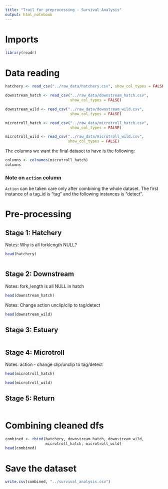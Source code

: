 ```yaml
---
title: "Trail for preprocessing - Survival Analysis"
output: html_notebook
---
```


# Imports

```r
library(readr)
```

# Data reading

```r
hatchery <- read_csv("../raw_data/hatchery.csv", show_col_types = FALSE)

downstream_hatch <- read_csv("../raw_data/downstream_hatch.csv", 
                             show_col_types = FALSE)

downstream_wild <- read_csv("../raw_data/downstream_wild.csv", 
                             show_col_types = FALSE)

microtroll_hatch <- read_csv("../raw_data/microtroll_hatch.csv", 
                             show_col_types = FALSE)

microtroll_wild <- read_csv("../raw_data/microtroll_wild.csv", 
                            show_col_types = FALSE)
```

The columns we want the final dataset to have is the following:

```r
columns <- colnames(microtroll_hatch)
columns
```

### Note on `action` column

`Action` can be taken care only after combining the whole dataset. The first instance of a tag_id is "tag" and the following instances is "detect".

# Pre-processing

## Stage 1: Hatchery

Notes: Why is all forklength NULL?

```r
head(hatchery)
```

```r

```

## Stage 2: Downstream

Notes: fork_length is all NULL in hatch

```r
head(downstream_hatch)
```

Notes: Change action unclip/clip to tag/detect

```r
head(downstream_wild)
```

## Stage 3: Estuary

```r

```

## Stage 4: Microtroll

Notes: action - change clip/unclip to tag/detect

```r
head(microtroll_hatch)
```

```r
head(microtroll_wild)
```

## Stage 5: Return

```r

```

# Combining cleaned dfs

```r
combined <- rbind(hatchery, downstream_hatch, downstream_wild, 
                  microtroll_hatch, microtroll_wild)
head(combined)
```

# Save the dataset

```r
write.csv(combined, "../survival_analysis.csv")
```
